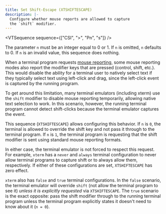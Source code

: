 ```yaml
---
title: Set Shift-Escape (XTSHIFTESCAPE)
description: |-
  Configure whether mouse reports are allowed to capture
  the `shift` modifier.
---
```


<VTSequence sequence={["CSI", ">", "Pn", "s"]} />

The parameter `n` must be an integer equal to 0 or 1. If `n` is omitted,
`n` defaults to 0. If `n` is an invalid value, this sequence does nothing.

When a terminal program requests [mouse reporting](#TODO), some mouse
reporting modes also report the modifier keys that are pressed (control, shift,
etc.). This would disable the ability for a terminal user to natively select
text if they typically select text using left-click and drag, since the
left-click event is captured by the running program.

To get around this limitation, many terminal emulators (including xterm)
use the `shift` modifier to disable mouse reporting temporarily, allowing
native text selection to work. In this scenario, however, the running
terminal program cannot detect shift-clicks because the terminal emulator
captures the event.

This sequence (`XTSHIFTESCAPE`) allows configuring this behavior. If
`n` is `0`, the terminal is allowed to override the shift key and not pass
it through to the terminal program. If `n` is `1`, the terminal program
is requesting that the shift modifier is sent using standard mouse
reporting formats.

In either case, the terminal emulator is not forced to respect this request.
For example, `xterm` has a `never` and `always` terminal configuration
to never allow terminal programs to capture shift or to always allow them,
respectively. If either of these configurations are set, `XTSHIFTESCAPE`
has zero effect.

`xterm` also has `false` and `true` terminal configurations. In the `false`
scenario, the terminal emulator will override `shift` (not allow the terminal
program to see it) _unless it is explicitly requested_ via `XTSHIFTESCAPE`.
The `true` scenario is the exact opposite: pass the shift modifier through
to the running terminal program unless the terminal program explicitly states
it doesn't need to know about it (`n = 0`).
